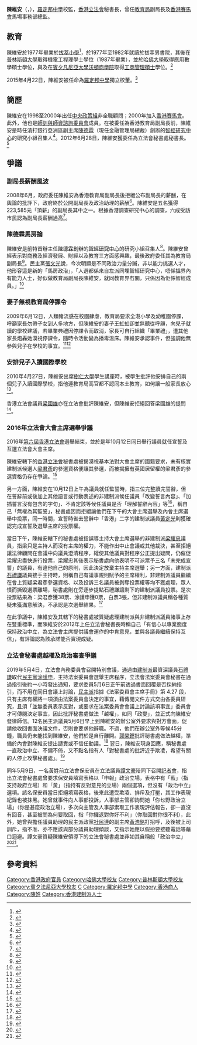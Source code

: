 {{Infobox_officeholder
| name = 陳維安
| native_name = {{lang|en|Kenneth Chen Wei-on}}
| honorific-suffix = [[銀紫荊星章|SBS]]
| image name =
| sex = 男 
| now2 =  {{HKSAR}}第3任[[香港特別行政區立法會|立法會]]秘書長
| term_start2 = 2012年9月29日
| predecessor2 = [[吳文華_(香港)|吳文華]]
| successor2 = 
| now3 =  {{HKSAR}}第1任[[教育局_(香港)|教育局]]副局長
| term_start3 = 2008年7月24日
| term_end3 = 2012年6月30日
| 1blankname3 = 局長
| 1namedata3 = [[孫明揚|孫明揚]]
| predecessor3 = (首任)
| successor3 = [[楊潤雄|楊潤雄]]
| different name =
| native place = 
| date of birth = {{birth year and age|1965}}
| date of death =
| place of birth = {{HKG-1959}}
| party = {{Nonp}}
| place of death = 
| nationality = {{CNHK}}
| religion = 
| spouse = 王虹虹（ [[長者安居協會|長者安居協會]]行政總裁）
| relatives = 
| educate = [[拔萃小學|拔萃小學]]<br>[[拔萃男書院|拔萃男書院]]<br>[[普林斯頓大學|普林斯頓大學]]機電工程理學士（1987）<br>[[哈佛大學|哈佛大學]]應用數學碩士<br>[[賓夕凡尼亞大學|賓夕凡尼亞大學]][[沃頓商學院|沃頓商學院]][[工商管理碩士|工商管理碩士]]
| past = 
| award =
}}

'''陳維安'''{{SBSHK}}（{{lang-en|Kenneth Chen Wei-on}}，{{bd|1965年|catIdx=陳}}），[[羅定邦中學|羅定邦中學]]校監，[[香港立法會|香港立法會]]秘書長，曾任[[香港教育局|教育局]]副局長及[[香港賽馬會|香港賽馬會]]馬場事務部總監。

==教育==
陳維安於1977年畢業於[[拔萃小學|拔萃小學]]<ref>{{cite news | title=男拔計劃收女生 陳維安贊成 「男女同校幾好 同現實一樣好啲」 | url=https://hk.appledaily.com/news/art/20091102/13375652 | format= | publisher=香港蘋果日報 | date=2009-11-02| accessdate=2019-04-09}}</ref>，於1977年至1982年就讀於拔萃男書院，其後在[[普林斯頓大學|普林斯頓大學]]取得機電工程理學士學位（1987年畢業），並於[[哈佛大學|哈佛大學]]取得應用數學碩士學位，與及在[[賓夕凡尼亞大學|賓夕凡尼亞大學]][[沃頓商學院|沃頓商學院]]取得[[工商管理碩士|工商管理碩士]]學位。<ref name="govnews">{{cite news |language =zh-tw |author = |coauthors = |url =http://www.info.gov.hk/gia/general/200805/20/P200805200124.htm |title =行政長官委任副局長（附圖） |work = |publisher =政府新聞網 |pages = |date =2008-05-20 |accessdate =2008-05-26 |archive-date =2009-07-21 |archive-url =https://web.archive.org/web/20090721161425/http://www.info.gov.hk/gia/general/200805/20/P200805200124.htm |dead-url =no }}</ref>

2015年4月22日，陳維安被任命為[[羅定邦中學|羅定邦中學]]獨立校董。<ref name="ltpss">{{cite news |language=zh-tw |author= |coauthors= |url=http://www.ltpss.edu.hk/Content/02_school_life/02_Activity/displaySingleActivity.aspx?activityId=517&ct=activity&styleId=1 |title=The Incorporated Management Committee of Law Ting Pong Secondary School is pleased to announce the appointment of Mr. Kenneth Chen Wei-on, SBS. as our independent school manager, effective 22nd April, 2015. |work= |publisher=羅定邦中學 |pages= |date=2015-05-06 |accessdate=2015-05-10 |archive-url=https://web.archive.org/web/20160304110730/http://www.ltpss.edu.hk/Content/02_school_life/02_Activity/displaySingleActivity.aspx?activityId=517&ct=activity&styleId=1 |archive-date=2016-03-04 |dead-url=yes }}</ref>

==簡歷==
陳維安在1998至2000年出任[[中央政策組|中央政策組]]非全職顧問；2000年加入[[香港賽馬會|香港賽馬會]]。此外，他也是[[師訓與師資諮詢委員會|師訓與師資諮詢委員會]]成員。在被委任為香港教育局副局長前，陳維安是時任渣打銀行亞洲區副主席[[陳德霖|陳德霖]]（現任金融管理局總裁）創辦的[[智經研究中心|智經研究中心]]的研究小組召集人<ref name="mingnews">{{cite news |language=zh-tw |author= |coauthors= |url=http://news.sina.com.hk/cgi-bin/nw/show.cgi/7/1/1/745064/1.html |title=委任副局長欠交代 請快站出來釋疑團 |work= |publisher=明報 |pages= |date=2008-05-20 |accessdate=2008-05-22 }}{{Dead link|date=2019年12月 |bot=InternetArchiveBot |fix-attempted=yes }}</ref>。2012年6月28日，陳維安獲委任為立法會秘書處秘書長。<ref>{{Cite web |url=http://www.info.gov.hk/gia/general/201206/28/P201206280250.htm |title=陳維安獲委任為立法會秘書處秘書長 |access-date=2012-06-28 |archive-date=2021-04-13 |archive-url=https://web.archive.org/web/20210413143743/https://www.info.gov.hk/gia/general/201206/28/P201206280250.htm |dead-url=no }}</ref>

==爭議==
===副局長薪酬風波===
2008年6月，政府委任陳維安為香港教育局副局長後拒絕公布副局長的薪酬，在輿論的批評下，政府終於公開副局長及政治助理的薪酬<ref name="govnews2">{{cite news |language =zh-tw |author = |coauthors = |url =http://www.info.gov.hk/gia/general/200806/10/P200806100093_print.htm |title =副局長及政治助理公布具體薪酬 |work = |publisher =政府新聞網 |pages = |date =2008-06-10 |accessdate =2008-06-10 |archive-date =2020-04-29 |archive-url =https://web.archive.org/web/20200429022843/https://www.info.gov.hk/gia/general/200806/10/P200806100093_print.htm |dead-url =no }}</ref>。陳維安是五名獲得223,585元「頂薪」的副局長其中之一。根據香港調查研究中心的調查，六成受訪市民認為副局長薪酬過高<ref name="hongkongirc">{{cite news|language =zh-tw|author =|coauthors =|url =http://www.hongkongirc.org/articles_page.php?aid=110|title =六成受訪市民認為副局長薪酬過高|work =|publisher =香港調查研究中心|pages =|date =2008-06-10|accessdate =2008-06-10|deadurl =yes|archiveurl =https://web.archive.org/web/20110118060353/http://www.hongkongirc.org/articles_page.php?aid=110|archivedate =2011-01-18}}</ref>。

===陳德霖馬房論===
陳維安是前特首辦主任[[陳德霖|陳德霖]]創辦的[[智經研究中心|智經研究中心]]的研究小組召集人<ref name="mingnews2">{{cite news | language =zh-tw | author = | coauthors = | url =http://hk.news.yahoo.com/article/080610/4/5alo.html |title =5頂薪官員 4為陳德霖舊同事 |work = |publisher=明報 |pages = |date =2008-06-11 |accessdate =2008-05-22 }}</ref>。陳維安曾經表示對商務及經濟發展、財經以及教育三方面感興趣，最後政府委任其為教育局副局長<ref name="mingnews3">{{cite news |language =zh-tw |author = |coauthors = |url =http://orientaldaily.on.cc/cnt/news/20100108/00176_093.html |title =孫公焗收陳維安做o靚 |work = |publisher =東方日報 |pages = |date =2010-01-08 |accessdate =2010-01-08 |archive-date =2020-11-02 |archive-url =https://web.archive.org/web/20201102093206/http://orientaldaily.on.cc/cnt/news/20100108/00176_093.html |dead-url =no }}</ref>。民主黨[[張文光|張文光]]說，今次明顯是不同政治力量分贓，非以能力挑選人才，他形容這是新的「馬房政治」，「人選都係來自左派同埋智經研究中心，唔係搵界內有能力人士，好似做教育局副局長陳維安，就同教育界冇關，只係因為佢係智經成員。」<ref name="applenews">{{cite news |language=zh-tw |author = |coauthors = |url=http://www1.hk.apple.nextmedia.com/template/apple/art_main.php?iss_id=20080521&sec_id=4104&art_id=11135146 |title =首批八副局長拉雜成軍 欠缺從政經驗恐難駕馭公務員 |work = |publisher=蘋果日報 |pages = |date =2008-06-11 |accessdate =2008-05-22 }}</ref>

===妻子無視教育局停課令===
2009年6月12日，人類豬流感在校園肆虐，教育局要求全港小學及幼稚園停課，呼籲家長勿帶子女到人多地方，但陳維安的妻子王虹虹卻並無聽從呼顅，向兒子就讀的學校建議，若畢業典禮因停課令而取消，家長可自行組織「畢業禮」，遭其他家長炮轟她漠視停課令，隨時令活動變為播毒溫床。陳維安承認事件，但強調他無參與兒子在學校的事宜。<ref name="orientaldaily">{{cite news |language=zh-tw |author= |coauthors= |url=http://orientaldaily.on.cc/cnt/news/20090617/00176_005.html |title=副局長妻無視停課令 |work= |publisher=東方日報 |pages= |date=2009-06-17 |accessdate=2009-06-17 |archive-date=2020-12-10 |archive-url=https://web.archive.org/web/20201210141038/http://orientaldaily.on.cc/cnt/news/20090617/00176_005.html |dead-url=no }}</ref><ref name="youtube">{{cite news |language =zh-tw |author = |coauthors = |url =http://www.youtube.com/watch?v=vD_eU16vblA |title =政治白痴陳維安 停課令期間搞私人畢業禮 |work = |publisher = |pages = |date = |accessdate = |archive-date =2020-04-29 |archive-url =https://web.archive.org/web/20200429022914/https://www.youtube.com/watch?v=vD_eU16vblA |dead-url =no }}</ref>

===安排兒子入讀國際學校===
2010年4月27日，陳維安出席[[樹仁大學|樹仁大學]]學生講座時，被學生批評他安排自己的兩個兒子入讀國際學校，指他連教育局高官都不認同本土教育，如何讓一般家長放心<ref name="orientaldaily2">{{cite news |language =zh-tw |author = |coauthors = |url =http://orientaldaily.on.cc/cnt/news/20100428/00176_096.html |title =政情：陳維安撐子讀國際校 |work = |publisher =東方日報 |pages = |date =2010-04-28 |accessdate =2010-04-28 |archive-date =2020-11-02 |archive-url =https://web.archive.org/web/20201102093246/http://orientaldaily.on.cc/cnt/news/20100428/00176_096.html |dead-url =no }}</ref>。

香港立法會議員[[梁國雄|梁國雄]]亦在立法會批評陳維安，但陳維安拒絕回答梁國雄的提問<ref name="youtube2">{{cite news |language = |author = |coauthors = |url =http://www.youtube.com/watch?v=Wed6loVS4LM |title =「陳德霖馬房」陳維安將異見人士「妖魔化」 |work = |publisher = |pages = |date = |accessdate = }}</ref>。

===2016年立法會大會主席選舉爭議===
2016年[[第六屆香港立法會|第六屆香港立法會]]選舉結束，並於是年10月12日同日舉行議員就任宣誓及互選立法會大會主席。

陳維安轄下的[[香港立法會|香港立法會]]秘書處被揭漠視基本法對大會主席的國籍要求，未有核實建制派候選人[[梁君彥|梁君彥]]的參選資格便讓其參選，而被揭擁有英國居留權的梁君彥的參選資格仍存在爭論。<ref>{{cite news |language=zh-tw |author= |coauthors= |url=http://news.memehk.com/posts/16774 |title=稱9月30日生效 梁君彥拒交代何時遞交申請放棄英藉 |work= |publisher=memehk |pages= |date= |accessdate=2019-05-06 |archive-date=2020-04-29 |archive-url=https://web.archive.org/web/20200429022933/http://news.memehk.com/posts/16774 |dead-url=no }}</ref>

另一方面，陳維安在10月12日上午為議員就任監誓時，指三位完整讀完誓辭，但在誓辭前或後加上其他語言或行動表述的非建制派候任議員「改變誓言內容」、「加插誓言沒有包含的字句」、不肯定該等候任議員是否「理解誓辭內容」等<ref>{{cite news |language=zh-tw |author = |coauthors = |url=https://news.mingpao.com/ins/%E6%B8%AF%E8%81%9E/article/20161012/s00001/1476245308768/%E3%80%90%E7%9F%AD%E7%89%87-%E7%AB%8B%E6%9C%83%E9%96%8B%E9%91%BC%E3%80%91%E5%A7%9A%E6%9D%BE%E7%82%8E%E8%AA%93%E8%A8%80%E4%B8%AD%E5%8A%A0%E3%80%8C%E5%AE%88%E8%AD%B7%E9%A6%99%E6%B8%AF%E5%88%B6%E5%BA%A6%E5%85%AC%E7%BE%A9%E3%80%8D%E7%AD%89%E5%AD%97%E5%8F%A5-%E9%99%B3%E7%B6%AD%E5%AE%89%E7%A8%B1%E6%9C%AA%E8%83%BD%E7%9B%A3%E8%AA%93 |title = 姚松炎誓言中加「守護香港制度公義」等字句　陳維安稱未能監誓 |work = |publisher=明報 |pages = |date =2016-10-12 |accessdate =2019-05-06 }}</ref>，稱自己「無權為其監誓」，秘書處因而拒絕讓他們在下午的大會主席選舉及內會主席選舉中投票，同一時間，宣誓時省去誓辭中「香港」二字的建制派議員[[黃定光|黃定光]]則獲確認完成宣誓及選舉主席的投票權。

當日下午，陳維安轄下的秘書處被指誤導主持大會主席選舉的非建制派[[梁耀忠|梁耀忠]]議員，指梁只是主持人而沒有主席的權力，不能作出中止會議或其他裁決，甚至拒絕讓法律顧問在會議中向議員澄清程序，縱使其他議員對程序公正提出疑問，仍催促梁耀忠盡快進行投票，梁耀忠其後表示秘書處向他表明不可派票予三名「未完成宣誓」的議員，有違他自己的原則，因此決定放棄主持主席選舉；另一方面，建制派[[石禮謙|石禮謙]]議員接手主持時，則稱自己有議事規則賦予的主席權利，非建制派議員繼續在會上質疑梁君彥參選資格、以及投訴三名議員被剝奪投票權等均不獲處理，眾人憤而撕毀選票離場，秘書處則在旁逐步提點石禮謙讓剩下的建制派議員投票。是次投票結果為：梁君彥獲38票、涂謹申獲0票，白票3張，但非建制派議員稱各種質疑未獲滿意解決，不承認是次選舉結果。<ref>{{cite news |language=zh-tw |author= |coauthors= |url=https://hk.news.yahoo.com/%E6%A2%81%E8%80%80%E5%AE%97%E7%A8%B1%E7%A7%98%E6%9B%B8%E8%99%95%E8%AA%A4%E5%B0%8E%E9%9E%A0%E8%BA%AC%E9%81%93%E6%AD%89-221118811.html |title=梁耀宗稱秘書處誤導鞠躬道歉 |work= |publisher=星島 |pages= |date=2016-10-14 |accessdate=2019-05-06 |archive-date=2020-12-10 |archive-url=https://web.archive.org/web/20201210141102/https://hk.news.yahoo.com/%E6%A2%81%E8%80%80%E5%AE%97%E7%A8%B1%E7%A7%98%E6%9B%B8%E8%99%95%E8%AA%A4%E5%B0%8E%E9%9E%A0%E8%BA%AC%E9%81%93%E6%AD%89-221118811.html |dead-url=no }}</ref>

在此爭議中，陳維安及其轄下的秘書處被質疑處理建制派與非建制派議員諸事上存在雙重標準，而陳維安於2012年上任立法會秘書長時稱自己「有信心以專業態度保持政治中立，為立法會主席提供議會運作的中肯意見，並與各議員繼續保持互信」，有評論認為該承諾能否實現成疑。

===立法會秘書處越權及政治審查爭議===
2019年5月4日，立法會內務委員會召開特別會議，通過由[[建制派_(香港)|建制派]]最資深議員[[石禮謙|石禮謙]]取代[[民主黨_(香港)|民主黨]][[涂謹申|涂謹申]]，主持法案委員會選舉主席程序，立法會法案委員會秘書在通過指引後約一小時發出通知，要求委員5月6日正午前透過書面回覆是否採納指引，而不用在同日會議上討論，[[民主派_(香港)|民主派]]指據《法案委員會主席手冊》第 4.27 段，只有主席有權將一項須由法案委員會決定的事宜，藉傳閱文件方式交由各委員研究，且須「並無委員表示反對，或要求在法案委員會會議上討論該項事宜」委員會才可傳閱決定事宜，因此批評秘書處做法「越權」，如同「政變」，並正式向陳維安發律師信。12名民主派議員5月6日早上到陳維安的辦公室外要求與對方會面，促請他收回書面決議文件，否則會要求他辭職。不過，他們在辦公室外等候45分鐘，職員仍未能找到陳維安，他們於是自行離開。[[郭榮鏗|郭榮鏗]]批評秘書處做法越權，準備於內會對陳維安提出譴責或不信任動議。<ref>{{cite news |language=zh-tw |author= |coauthors= |url=https://thestandnews.com/politics/%E9%99%B3%E7%B6%AD%E5%AE%89%E7%84%A1%E5%BD%B1-%E7%B6%B2%E6%B0%91-fb-%E6%B4%97%E7%89%88%E5%B0%8B%E4%BA%BA-%E8%AD%B0%E5%8A%A9%E7%99%BC%E7%8F%BE-fb-%E7%9D%87%E7%9B%B4%E6%92%AD-%E9%80%BE%E8%90%AC%E4%BA%BA%E8%81%AF%E7%BD%B2%E8%A6%81%E6%B1%82%E4%B8%8B%E5%8F%B0/ |title=【陳維安無影】網民洗版尋人　議助發現陳 FB 睇直播　逾萬人聯署要求下台 |work= |publisher=立場新聞 |pages= |date=2019-05-06 |accessdate=2019-05-06 |archive-date=2021-02-28 |archive-url=https://web.archive.org/web/20210228212011/https://www.thestandnews.com/politics/%E9%99%B3%E7%B6%AD%E5%AE%89%E7%84%A1%E5%BD%B1-%E7%B6%B2%E6%B0%91-fb-%E6%B4%97%E7%89%88%E5%B0%8B%E4%BA%BA-%E8%AD%B0%E5%8A%A9%E7%99%BC%E7%8F%BE-fb-%E7%9D%87%E7%9B%B4%E6%92%AD-%E9%80%BE%E8%90%AC%E4%BA%BA%E8%81%AF%E7%BD%B2%E8%A6%81%E6%B1%82%E4%B8%8B%E5%8F%B0/ |dead-url=no }}</ref> 翌日，陳維安現身回應，稱秘書處一直政治中立、不偏不倚，又不點名指有人「對秘書處的批評近乎欺凌，希望有關的人停止攻擊秘書處」。<ref>{{cite news |language=zh-tw |author= |coauthors= |url=https://news.mingpao.com/pns/%E8%A6%81%E8%81%9E/article/20190508/s00001/1557253656085/%E9%99%B3%E7%B6%AD%E5%AE%89-%E7%A7%98%E6%9B%B8%E8%99%95%E8%A2%AB%E6%AC%BA%E5%87%8C-%E6%B3%9B%E6%B0%91-%E8%B2%BD%E7%AC%91%E5%A4%A7%E6%96%B9 |title=陳維安：秘書處被欺凌 泛民：貽笑大方 |work= |publisher=明報 |pages= |date=2019-05-08 |accessdate=2019-05-06 |archive-date=2020-12-10 |archive-url=https://web.archive.org/web/20201210141300/https://news.mingpao.com/pns/%E8%A6%81%E8%81%9E/article/20190508/s00001/1557253656085/%E9%99%B3%E7%B6%AD%E5%AE%89-%E7%A7%98%E6%9B%B8%E8%99%95%E8%A2%AB%E6%AC%BA%E5%87%8C-%E6%B3%9B%E6%B0%91-%E8%B2%BD%E7%AC%91%E5%A4%A7%E6%96%B9 |dead-url=no }}</ref>

同年5月9日，一名黃姓前立法會保安員在立法議員[[譚文豪|譚文豪]]陪同下召開[[記者會|記者會]]，指出立法會秘書處曾要求保安員填寫表格以「申報」政治立場，表格中有「藍」（指支持政府立場）和「黃」（指持有反對意見的立場）兩個選項，但沒有「政治中立」選項。該名保安員當日拒絕填寫表格，後來此遭受欺凌、排斥及打壓，其工作表現紀錄也被抹黑。她曾就事件向人事部投訴，人事部主管卻詢問她「你乜野政治立場」（你是甚麼政治立場），多次向主管及人事部索取工作表現評估報告，卻一直沒有回音，甚至被問為何要取回，指「你攞返對你好不利」（你取回對你很不利），此外，她曾與擔任議員助理的民主派政黨[[社民連|社民連]]的副主席[[黃浩銘|黃浩銘]]打招呼，及後被上司訓斥，指不准、亦不應該與部分議員助理傾談，又指示她應以假扮要接聽電話等藉口迴避。譚文豪質疑陳維安領導下的立法會秘書處並非如其自稱般「政治中立」<ref>{{cite news |title=立法會保安員指控秘書處政治審查，拒絕申報政治立場後被排斥、打壓 |url=https://theinitium.com/article/20190509-evening-brief/ |agency=端傳媒 |date=2019-05-09 |accessdate=2019-05-09 |archive-date=2021-03-01 |archive-url=https://web.archive.org/web/20210301072226/https://theinitium.com/article/20190509-evening-brief/ |dead-url=no }}</ref><ref>{{cite news |language=zh-tw |author = |coauthors = |url=https://www.inmediahk.net/node/1064035?fbclid=IwAR0Bj-lvMAQ3vOF0NVG4sLOH4OdZW20x95QqZbBotxnn_JT3v-DSonZOcns |title = 立法會秘書處保安遭欺凌 唔係藍絲就要走人 |work = |publisher=香港獨立媒體 |pages = |date =2019-05-09 |accessdate =2019-05-09 }}</ref>。

==參考資料==
{{Reflist}}

{{start box}}
{{s-gov}}
{{s-new|first}}
{{s-title|[[教育局_(香港)|教育局副局長]]|2008年7月24日－2012年6月30日}}
{{s-after|[[楊潤雄|楊潤雄]]}}
{{s-before|[[吳文華_(香港)|吳文華]]}}
{{s-title|[[香港立法會|立法會秘書長]]|2012年9月29日'''至今'''}}
{{s-inc}}
{{s-edu}}
{{s-before|[[陳鄭美珠|陳鄭美珠]]}}
{{s-title|[[羅定邦中學|羅定邦中學]]校監|2016年9月1日'''至今'''}}
{{s-inc}}
{{end box}}

{{DEFAULTSORT:C}}
[[Category:香港政府官員|Category:香港政府官員]]
[[Category:哈佛大學校友|Category:哈佛大學校友]]
[[Category:普林斯頓大學校友|Category:普林斯頓大學校友]]
[[Category:賓夕法尼亞大學校友|Category:賓夕法尼亞大學校友]]
[[Category:拔萃男書院校友|C]]
[[Category:羅定邦中學|Category:羅定邦中學]]
[[Category:香港商人|Category:香港商人]]
[[Category:陳姓|Category:陳姓]]
[[Category:香港建制派人士|Category:香港建制派人士]]